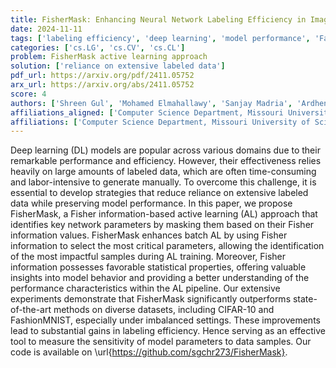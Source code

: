```yaml
---
title: FisherMask: Enhancing Neural Network Labeling Efficiency in Image Classification Using Fisher Information
date: 2024-11-11
tags: ['labeling efficiency', 'deep learning', 'model performance', 'FashionMNIST', 'image classification', 'batch active learning', 'statistical properties', 'CIFAR-10', 'imbalanced settings', 'parameter selection', 'active learning', 'Fisher information']
categories: ['cs.LG', 'cs.CV', 'cs.CL']
problem: FisherMask active learning approach
solution: ['reliance on extensive labeled data']
pdf_url: https://arxiv.org/pdf/2411.05752
arx_url: https://arxiv.org/abs/2411.05752
score: 4
authors: ['Shreen Gul', 'Mohamed Elmahallawy', 'Sanjay Madria', 'Ardhendu Tripathy']
affiliations_aligned: ['Computer Science Department, Missouri University of Science and Technology, Rolla, MO 65401, USA', 'School of Engineering & Applied Sciences, Washington State University, Richland, WA 99354, USA', 'Computer Science Department, Missouri University of Science and Technology, Rolla, MO 65401, USA', 'Computer Science Department, Missouri University of Science and Technology, Rolla, MO 65401, USA']
affiliations: ['Computer Science Department, Missouri University of Science and Technology, Rolla, MO 65401, USA', 'School of Engineering & Applied Sciences, Washington State University, Richland, WA 99354, USA']
---
```



Deep learning (DL) models are popular across various domains due to their remarkable performance and efficiency. However, their effectiveness relies heavily on large amounts of labeled data, which are often time-consuming and labor-intensive to generate manually. To overcome this challenge, it is essential to develop strategies that reduce reliance on extensive labeled data while preserving model performance. In this paper, we propose FisherMask, a Fisher information-based active learning (AL) approach that identifies key network parameters by masking them based on their Fisher information values. FisherMask enhances batch AL by using Fisher information to select the most critical parameters, allowing the identification of the most impactful samples during AL training. Moreover, Fisher information possesses favorable statistical properties, offering valuable insights into model behavior and providing a better understanding of the performance characteristics within the AL pipeline. Our extensive experiments demonstrate that FisherMask significantly outperforms state-of-the-art methods on diverse datasets, including CIFAR-10 and FashionMNIST, especially under imbalanced settings. These improvements lead to substantial gains in labeling efficiency. Hence serving as an effective tool to measure the sensitivity of model parameters to data samples. Our code is available on \url{https://github.com/sgchr273/FisherMask}.